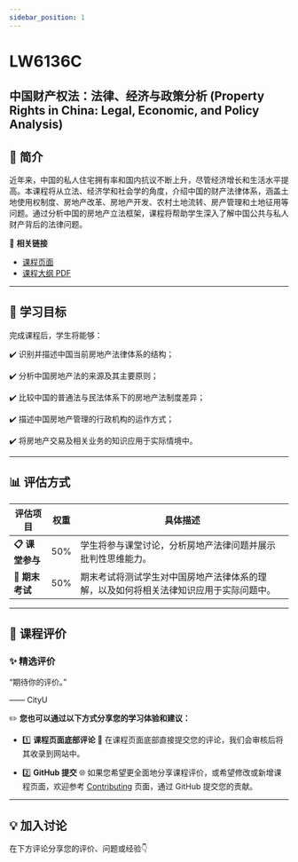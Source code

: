 ```yaml
---
sidebar_position: 1
---
```


# LW6136C
## 中国财产权法：法律、经济与政策分析 (Property Rights in China: Legal, Economic, and Policy Analysis)

## **📘 简介**
近年来，中国的私人住宅拥有率和国内抗议不断上升，尽管经济增长和生活水平提高。本课程将从立法、经济学和社会学的角度，介绍中国的财产法律体系，涵盖土地使用权制度、房地产改革、房地产开发、农村土地流转、房产管理和土地征用等问题。通过分析中国的房地产立法框架，课程将帮助学生深入了解中国公共与私人财产背后的法律问题。

🔗 **相关链接**
- [课程页面](https://www.cityu.edu.hk/catalogue/pg/202425/course/LW6136C.htm)
- [课程大纲 PDF](https://www.cityu.edu.hk/catalogue/pg/202425/course/LW6136C.pdf)

---

## **🎯 学习目标**

完成课程后，学生将能够：

✔️ 识别并描述中国当前房地产法律体系的结构；

✔️ 分析中国房地产法的来源及其主要原则；

✔️ 比较中国的普通法与民法体系下的房地产法制度差异；

✔️ 描述中国房地产管理的行政机构的运作方式；

✔️ 将房地产交易及相关业务的知识应用于实际情境中。

---

## **📊 评估方式**

| **评估项目**          | **权重** | **具体描述**                                                                                       |
|----------------------|---------|---------------------------------------------------------------------------------------------------|
| **📋 课堂参与**       | 50%     | 学生将参与课堂讨论，分析房地产法律问题并展示批判性思维能力。                                    |
| **📂 期末考试**       | 50%     | 期末考试将测试学生对中国房地产法律体系的理解，以及如何将相关法律知识应用于实际问题中。          |

---

## **💬 课程评价**

### ✨ **精选评价**
<div className={commentStyles.commentBox}>
    <p className={commentStyles.commentText}>
        “期待你的评价。”
    </p>
    <p className={commentStyles.commentAuthor}>—— CityU</p>
</div>

✏️ **您也可以通过以下方式分享您的学习体验和建议：**

- 1️⃣ **课程页面底部评论**
💬 在课程页面底部直接提交您的评论，我们会审核后将其收录到网站中。

- 2️⃣ **GitHub 提交**
🌐 如果您希望更全面地分享课程评价，或希望修改或新增课程页面，欢迎参考 [Contributing](https://penjc.github.io/CityU/contributing) 页面，通过 GitHub 提交您的贡献。

---

## **💡 加入讨论**

在下方评论分享您的评价、问题或经验👇
<Utterances />